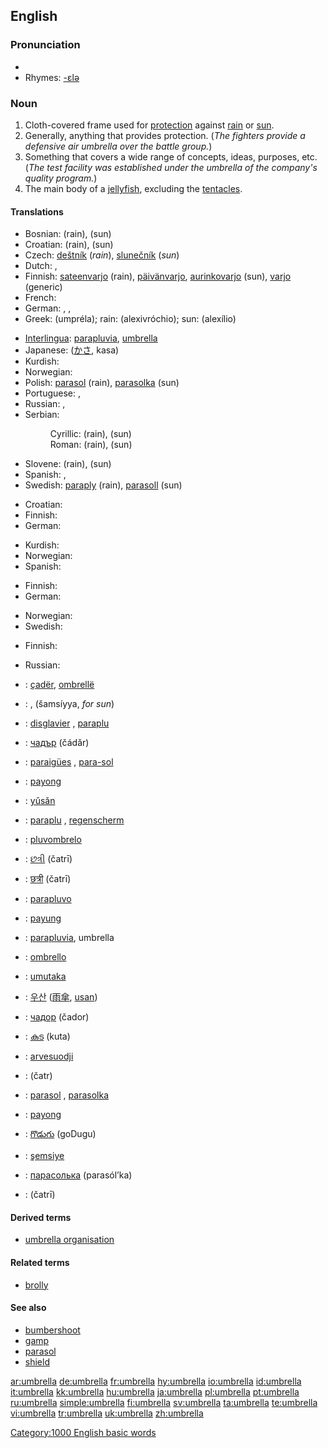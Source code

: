 {{wikipedia}}
==English==

===Pronunciation===
*{{audio|en-us-umbrella.ogg|Audio (US)}}
*Rhymes: [[Rhymes:English:-ɛlə|-ɛlə]]

===Noun===
{{en-noun}}

# Cloth-covered frame used for [[protection]] against [[rain]] or [[sun]].
# Generally, anything that provides protection. (''The fighters provide a defensive air umbrella over the battle group.'')
# Something that covers a wide range of concepts, ideas, purposes, etc. (''The test facility was established under the umbrella of the company's quality program.'')
# The main body of a [[jellyfish]], excluding the [[tentacle]]s.

====Translations====
{{trans-top|cloth-covered frame used for protection against rain or sun}}
* Bosnian: {{t-|bs|kišobran|m}} (rain), {{t-|bs|suncobran|m}} (sun)
* Croatian: {{t-|hr|kišobran|m}} (rain), {{t-|hr|suncobran|m}} (sun)
* Czech: [[deštník]] {{m}} (''rain''), [[slunečník]] {{m}} (''sun'')
* Dutch: {{t+|nl|paraplu}}, {{t+|nl|regenscherm}}
* Finnish: [[sateenvarjo]] (rain), [[päivänvarjo]], [[aurinkovarjo]] (sun), [[varjo]] (generic)
* French: {{t+|fr|parapluie|m}}
* German: {{t+|de|Schirm|m}}, {{t+|de|Sonnenschirm|m}}, {{t+|de|Regenschirm|f}}
* Greek: {{t|el|ομπρέλα|f|sc=Grek}} (umpréla); rain:{{t|el|αλεξιβρόχιο|n|sc=Grek}} (alexivróchio); sun: {{t|el|αλεξήλιο|n|sc=Grek}} (alexílio)
{{trans-mid}}
* [[Interlingua]]: [[parapluvia]], [[umbrella]]
* Japanese: {{JAchar|[[傘]]}} ([[かさ]], kasa)
* Kurdish: {{KUchar|[[چه‌تر]]}}
* Norwegian: {{t+|no|paraply|m}}
* Polish: [[parasol]] {{m}} (rain), [[parasolka]] {{f}} (sun)
* Portuguese: {{t+|pt|guarda-chuva|m}}, {{t-|pt|sombrinha|f}}
* Russian: {{t-|ru|зонтик|m|tr=zóntik|sc=Cyrl}}, {{t+|ru|зонт|m|tr=zont|sc=Cyrl}}
* Serbian:
*: Cyrillic: {{t-|sr|кишобран|m|sc=Cyrl}} (rain), {{t-|sr|сунцобран|m|sc=Cyrl}} (sun)
*: Roman: {{t-|sr|kišobran|m}} (rain), {{t-|sr|suncobran|m}} (sun)
* Slovene: {{t+|sl|dežnik|m}} (rain), {{t+|sl|sončnik|m}} (sun)
* Spanish: {{t-|es|parasol|m}}, {{t+|es|paraguas|m}}
* Swedish: [[paraply]] {{n}} (rain), [[parasoll]] {{n}} (sun)
{{trans-bottom}}

{{trans-top|anything that provides protection}}
* Croatian: {{t-|hr|kišobran|m}}
* Finnish: {{t+|fi|sateenvarjo}}
* German: {{t+|de|Schirm|m}}
{{trans-mid}}
* Kurdish: {{t+|ku|که‌پر|sc=KUchar}}
* Norwegian: {{t+|no|paraply|m}}
* Spanish: {{t+|es|amparo|m}}
{{trans-bottom}}

{{trans-top|something that covers a wide range of concepts, ideas, etc.}}
* Finnish: {{t+|fi|sateenvarjo}}
* German: {{t+|de|Dach|n}}
{{trans-mid}}
* Norwegian: {{t+|no|paraply|m}}
* Swedish: {{t-|sv|paraply-}}
{{trans-bottom}}

{{trans-top|the main body of a jellyfish, excluding the tentacles}}
* Finnish: {{t-|fi|uimakello}}
{{trans-mid}}
* Russian: {{t+|ru|купол|m|tr=kúpol|sc=Cyrl}}
{{trans-bottom}}

{{checktrans}}
{{trans-top|translations to be checked}}
*{{ttbc|Albanian}}: [[çadër]], [[ombrellë]]
*{{ttbc|Arabic}}: {{ARchar|[[مظلة]]}} {{unicode|(maʐálla, ''for rain'')}} {{f}}, {{ARchar|[[شمسية|شّمسيّة]]}} (šamsíyya, ''for sun'') {{f}}
*{{ttbc|Breton}}: [[disglavier]] {{m}}, [[paraplu]] {{m}}
*{{ttbc|Bulgarian}}: [[чадър]] (čádǎr) {{m}}
*{{ttbc|Catalan}}: [[paraigües]] {{m}}, [[para-sol]] {{m}}
*{{ttbc|Cebuano}}: [[payong]]
*{{ttbc|Chinese}}: [[yǔsǎn]] {{zh-ts|[[雨傘]]|[[雨伞]]}}
*{{ttbc|Dutch}}: [[paraplu]] {{m}}, [[regenscherm]] {{n}}
*{{ttbc|Esperanto}}: [[pluvombrelo]]
*{{ttbc|Gujarati}}: [[છત્રી]] (čatrī) {{f}}
*{{ttbc|Hindi}}: [[छत्री]] (čatrī) {{f}}
*{{ttbc|Ido}}: [[parapluvo]]
*{{ttbc|Indonesian}}: [[payung]]
*{{ttbc|Interlingua}}: [[parapluvia]], umbrella
*{{ttbc|Italian}}: [[ombrello]] {{m}}
{{trans-mid}}
*{{ttbc|Kinyarwanda}}: [[umutaka]]
*{{ttbc|Korean}}: [[우산]] ([[雨傘]], [[usan]])
*{{ttbc|Macedonian}}: [[чадор]] (čador) {{m}}
*{{ttbc|Malayalam}}: [[കുട]] (kuta)
*{{ttbc|Northern Sami}}: [[arvesuodji]]
*{{ttbc|Persian}}: {{FAchar|[[چتر]]}} (čatr)
*{{ttbc|Polish}}: [[parasol]] {{m}}, [[parasolka]] {{f}}
*{{ttbc|Tagalog}}: [[payong]]
*{{ttbc|Telugu}}: [[గొడుగు]] (goDugu)
*{{ttbc|Turkish}}: [[şemsiye]]
*{{ttbc|Ukrainian}}: [[парасолька]] (parasól’ka) {{f}}
*{{ttbc|Urdu}}: {{URchar|[[چھتری]]}} (čatrī) {{f}}
{{trans-bottom}}

====Derived terms====
*[[umbrella organisation]]

====Related terms====
*[[brolly]]

====See also====
*[[bumbershoot]]
*[[gamp]]
*[[parasol]]
*[[shield]]

[[Category:1000 English basic words]]

[[ar:umbrella]]
[[de:umbrella]]
[[fr:umbrella]]
[[hy:umbrella]]
[[io:umbrella]]
[[id:umbrella]]
[[it:umbrella]]
[[kk:umbrella]]
[[hu:umbrella]]
[[ja:umbrella]]
[[pl:umbrella]]
[[pt:umbrella]]
[[ru:umbrella]]
[[simple:umbrella]]
[[fi:umbrella]]
[[sv:umbrella]]
[[ta:umbrella]]
[[te:umbrella]]
[[vi:umbrella]]
[[tr:umbrella]]
[[uk:umbrella]]
[[zh:umbrella]]